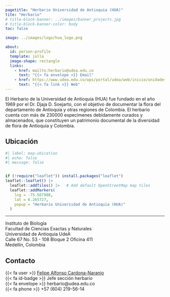 ```yaml
---
pagetitle: "Herbario Universidad de Antioquia (HUA)"
tite: "Herbario"
# title-block-banner: ../images/banner_projects.jpg
# title-block-banner-color: body
toc: false

image: ../images/logo/hua_logo.png

about:
  id: person-profile
  template: jolla
  image-shape: rectangle
  links:
    - href: mailto:herbario@udea.edu.co
      text: "{{< fa envelope >}} Email"
    - href: https://www.udea.edu.co/wps/portal/udea/web/inicio/unidades-academicas/ciencias-exactas-naturales/herbario
      text: "{{< fa link >}} Web"
---
```


:::{#person-profile}
:::

El Herbario de la Universidad de Antioquia (HUA) fue fundado en el año 1969 por el Dr. Djaja D. Soejarto, con el objetivo de documentar la flora del departamento de Antioquia y otras regiones de Colombia. El herbario cuenta con más de 230000 especímenes debidamente curados y almacenados, que constituyen un patrimonio documental de la  diversidad de flora de Antioquia y Colombia.

## Ubicación

```r
#| label: map-ubication
#| echo: false
#| message: false


if (!require("leaflet")) install.packages("leaflet")
leaflet::leaflet() |> 
  leaflet::addTiles() |>   # Add default OpenStreetMap map tiles
  leaflet::addMarkers(
    lng = -75.567908,
    lat = 6.265727,
    popup = "Herbario Universidad de Antioquia (HUA)"
  )
```

***

Instituto de Biología\
Facultad de Ciencias Exactas y Naturales\
Universidad de Antioquia UdeA\
Calle 67 No. 53 - 108 Bloque 2 Oficina 411\
Medellín, Colombia

## Contacto

{{< fa user >}} [Felipe Alfonso Cardona-Naranjo](../people/cardona-naranjo_felipe-alfonso/index.qmd)\
{{< fa id-badge >}} Jefe sección herbario\
{{< fa envelope >}} herbario\@udea.edu.co\
{{< fa phone >}} +57 (604) 219-56-14\